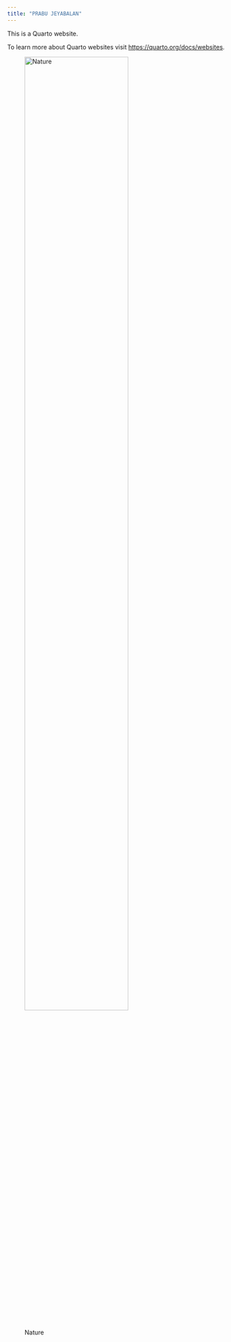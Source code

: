 ```yaml
---
title: "PRABU JEYABALAN"
---
```


This is a Quarto website.

To learn more about Quarto websites visit <https://quarto.org/docs/websites>.


![Nature](./image/20240928.jpg){width="75%" fig-align="center"}